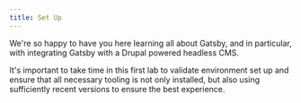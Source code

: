 ```yaml
---
title: Set Up
---
```


We're so happy to have you here learning all about Gatsby, and in particular, with integrating Gatsby with a Drupal powered headless CMS.

It's important to take time in this first lab to validate environment set up and ensure that all necessary tooling is not only installed, but also using sufficiently recent versions to ensure the best experience.
